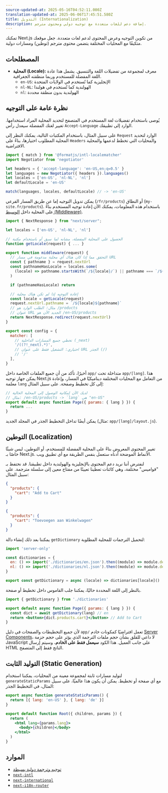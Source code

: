 ```yaml
---
source-updated-at: 2025-05-16T04:52:11.000Z
translation-updated-at: 2025-06-06T17:45:51.580Z
title: التدويل (Internationalization)
description: إضافة دعم للغات متعددة مع توجيه دولي ومحتوى مترجم.
---
```


تمكنك Next.js من تكوين التوجيه وعرض المحتوى لدعم لغات متعددة. جعل موقعك متكيفًا مع المحليات المختلفة يتضمن محتوى مترجم (توطين) ومسارات دولية.

## المصطلحات

- **المحلية (Locale):** معرف لمجموعة من تفضيلات اللغة والتنسيق. يشمل هذا عادة اللغة المفضلة للمستخدم وربما منطقته الجغرافية.
  - `en-US`: الإنجليزية كما تُستخدم في الولايات المتحدة
  - `nl-NL`: الهولندية كما تُستخدم في هولندا
  - `nl`: الهولندية بدون منطقة محددة

## نظرة عامة على التوجيه

يُوصى باستخدام تفضيلات لغة المستخدم في المتصفح لتحديد المحلية المراد استخدامها. تغيير لغتك المفضلة سيعدل رأس `Accept-Language` الوارد إلى تطبيقك.

على سبيل المثال، باستخدام المكتبات التالية، يمكنك النظر إلى `Request` الوارد لتحديد المحلية المطلوب اختيارها، بناءً على `Headers` والمحليات التي تخطط لدعمها والمحلية الافتراضية.

```js filename="middleware.js"
import { match } from '@formatjs/intl-localematcher'
import Negotiator from 'negotiator'

let headers = { 'accept-language': 'en-US,en;q=0.5' }
let languages = new Negotiator({ headers }).languages()
let locales = ['en-US', 'nl-NL', 'nl']
let defaultLocale = 'en-US'

match(languages, locales, defaultLocale) // -> 'en-US'
```

يمكن تدويل التوجيه إما عن طريق المسار الفرعي (`/fr/products`) أو النطاق (`my-site.fr/products`). باستخدام هذه المعلومات، يمكنك الآن إعادة توجيه المستخدم بناءً على المحلية داخل [الوسيط (Middleware)](/docs/app/building-your-application/routing/middleware).

```js filename="middleware.js"
import { NextResponse } from "next/server";

let locales = ['en-US', 'nl-NL', 'nl']

// الحصول على المحلية المفضلة، مشابه لما سبق أو باستخدام مكتبة
function getLocale(request) { ... }

export function middleware(request) {
  // التحقق مما إذا كان هناك أي محلية مدعومة في مسار URL
  const { pathname } = request.nextUrl
  const pathnameHasLocale = locales.some(
    (locale) => pathname.startsWith(`/${locale}/`) || pathname === `/${locale}`
  )

  if (pathnameHasLocale) return

  // إعادة التوجيه إذا لم تكن هناك محلية
  const locale = getLocale(request)
  request.nextUrl.pathname = `/${locale}${pathname}`
  // مثال: الطلب الوارد هو /products
  // عنوان URL الجديد الآن هو /en-US/products
  return NextResponse.redirect(request.nextUrl)
}

export const config = {
  matcher: [
    // تخطي جميع المسارات الداخلية (_next)
    '/((?!_next).*)',
    // اختياري: التشغيل فقط على عنوان URL الجذر (/)
    // '/'
  ],
}
```

أخيرًا، تأكد من أن جميع الملفات الخاصة داخل `app/` متداخلة تحت `app/[lang]`. هذا يمكن جهاز توجيه Next.js من التعامل مع المحليات المختلفة ديناميكيًا في المسار، وإعادة معلمة `lang` إلى كل تخطيط وصفحة. على سبيل المثال:

```jsx filename="app/[lang]/page.js"
// لديك الآن إمكانية الوصول إلى المحلية الحالية
// مثال: /en-US/products -> `lang` هي "en-US"
export default async function Page({ params: { lang } }) {
  return ...
}
```

يمكن أيضًا تداخل التخطيط الجذر في المجلد الجديد (مثال: `app/[lang]/layout.js`).

## التوطين (Localization)

تغيير المحتوى المعروض بناءً على المحلية المفضلة للمستخدم، أو التوطين، ليس شيئًا خاصًا بـ Next.js. الأنماط الموضحة أدناه ستعمل بنفس الطريقة مع أي تطبيق ويب.

لنفترض أننا نريد دعم المحتوى بالإنجليزية والهولندية داخل تطبيقنا. قد نحتفظ بـ "قواميس" مختلفة، وهي كائنات تعطينا تعيينًا من مفتاح معين إلى سلسلة مترجمة. على سبيل المثال:

```json filename="dictionaries/en.json"
{
  "products": {
    "cart": "Add to Cart"
  }
}
```

```json filename="dictionaries/nl.json"
{
  "products": {
    "cart": "Toevoegen aan Winkelwagen"
  }
}
```

يمكننا بعد ذلك إنشاء دالة `getDictionary` لتحميل الترجمات للمحلية المطلوبة:

```jsx filename="app/[lang]/dictionaries.js"
import 'server-only'

const dictionaries = {
  en: () => import('./dictionaries/en.json').then((module) => module.default),
  nl: () => import('./dictionaries/nl.json').then((module) => module.default),
}

export const getDictionary = async (locale) => dictionaries[locale]()
```

بالنظر إلى اللغة المحددة حاليًا، يمكننا جلب القاموس داخل تخطيط أو صفحة.

```jsx filename="app/[lang]/page.js"
import { getDictionary } from './dictionaries'

export default async function Page({ params: { lang } }) {
  const dict = await getDictionary(lang) // en
  return <button>{dict.products.cart}</button> // Add to Cart
}
```

لأن جميع التخطيطات والصفحات في دليل `app/` تعمل افتراضيًا كمكونات خادم [Server Components](/docs/app/building-your-application/rendering/server-components)، لا داعي للقلق بشأن حجم ملفات الترجمة الذي يؤثر على حجم حزمة JavaScript على جانب العميل. هذا الكود **سيعمل فقط على الخادم**، وسيتم إرسال HTML الناتج فقط إلى المتصفح.

## التوليد الثابت (Static Generation)

لتوليد مسارات ثابتة لمجموعة معينة من المحليات، يمكننا استخدام `generateStaticParams` مع أي صفحة أو تخطيط. يمكن أن يكون هذا عالميًا، على سبيل المثال، في التخطيط الجذر:

```jsx filename="app/[lang]/layout.js"
export async function generateStaticParams() {
  return [{ lang: 'en-US' }, { lang: 'de' }]
}

export default function Root({ children, params }) {
  return (
    <html lang={params.lang}>
      <body>{children}</body>
    </html>
  )
}
```

## الموارد

- [توجيه وترجمة دولية بسيطة](https://github.com/vercel/next.js/tree/canary/examples/app-dir-i18n-routing)
- [`next-intl`](https://next-intl-docs.vercel.app/docs/next-13)
- [`next-international`](https://github.com/QuiiBz/next-international)
- [`next-i18n-router`](https://github.com/i18nexus/next-i18n-router)